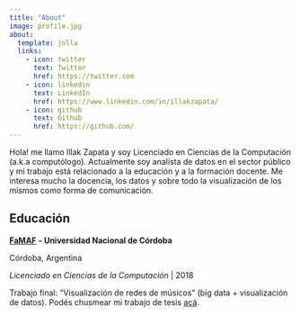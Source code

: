 ```yaml
---
title: "About"
image: profile.jpg
about:
  template: jolla
  links:
    - icon: twitter
      text: Twitter
      href: https://twitter.com
    - icon: linkedin
      text: LinkedIn
      href: https://www.linkedin.com/in/illakzapata/
    - icon: github
      text: Github
      href: https://github.com/
---
```


Hola! me llamo Illak Zapata y soy Licenciado en Ciencias de la Computación (a.k.a computólogo). Actualmente soy analista de datos en el sector público y mi trabajo está relacionado a la educación y a la formación docente. Me interesa mucho la docencia, los datos y sobre todo la visualización de los mismos como forma de comunicación.

## Educación

[**FaMAF**](https://www.famaf.unc.edu.ar/) **- Universidad Nacional de Córdoba**

Córdoba, Argentina

*Licenciado en Ciencias de la Computación* \| 2018

Trabajo final: "Visualización de redes de músicos" (big data + visualización de datos). Podés chusmear mi trabajo de tesis [acá](https://rdu.unc.edu.ar/handle/11086/10749).
